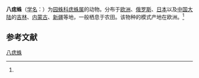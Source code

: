 {{Speciesbox
| name = 八痣蛛
| status = 
| status_system = 
| image = Green orb spider (Araniella cucurbitina) on leaf.jpg
| range_map = Distribution.araniella.cucurbitina.1.png
| genus = Araniella
| species = cucurbitina
| authority = (Clerck, 1757)<ref name='id13565'>{{cite web| url =http://www.bioinfo.cn/db05/BjdwSpecies.php?action=view&id=13565| title =八痣蛛| work =《中国动物物种编目数据库》| publisher =中国科学院微生物研究所| author =中国科学院动物研究所| accessdate =2009-04-28| deadurl =yes| archiveurl =https://web.archive.org/web/20160305014356/http://www.bioinfo.cn/db05/BjdwSpecies.php?action=view&id=13565| archivedate =2016-03-05}}</ref>
}}

'''八痣蛛'''（[[学名|学名]]：{{lang|la|''Araniella cucurbitina''}}）为[[园蛛科|园蛛科]][[痣蛛属|痣蛛属]]的动物。分布于[[欧洲|欧洲]]、[[俄罗斯|俄罗斯]]、[[日本|日本]]以及[[中国大陆|中国大陆]]的[[吉林|吉林]]、[[内蒙古|内蒙古]]、[[新疆|新疆]]等地，一般栖息于农田。该物种的模式产地在欧洲。<ref name='id13565'/>

== 参考文献 ==
{{reflist}}

{{Wikispecies|Araniella cucurbitina}}
{{Taxonbar|from=Q1545036}}

[[Category:痣蛛属|八痣蛛]]


{{蜘蛛小作品}}